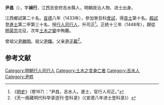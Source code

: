 '''尹昌'''（{{bd|1395年||1449年|catIdx=}}），字'''禎行'''，江西吉安府吉水縣人，明朝政治人物、进士出身。

江西鄉試第二十名。[[宣德|宣德]]八年（1433年），參加癸丑科[[會試|會試]]，得[[貢士|貢士]]第十名。[[殿試|殿試]]登[[進士|進士]]第二甲第三十名，授[[行人司|行人司]][[行人|行人]]，升司正<ref>《[[明史|明史]]》（卷167）：“尹昌，吉水人。進士，官行人司正。”</ref>。正統十三年（1448年），跟從[[明英宗|明英宗]]北征，次年[[土木之變|土木之變]]中殉難。

曾祖父[[尹勝明|尹勝明]]。祖父[[尹輝|尹輝]]。父亲[[尹子載|尹子載]]<ref>《天一阁藏明代科举录选刊·登科录》（《宣德八年进士登科录》）</ref>。

==参考文献==
{{wikisource|明史/卷167}}
{{Reflist}}

{{明朝人物小作品}}
{{宣德八年癸丑科殿試金榜}}

{{DEFAULTSORT:Yin尹}}
[[Category:明朝行人司行人|Category:明朝行人司行人]]
[[Category:土木之变身亡者|Category:土木之变身亡者]]
[[Category:吉水人|Category:吉水人]]
[[Category:尹姓|Category:尹姓]]
